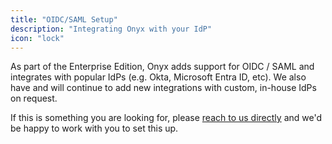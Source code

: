 ```yaml
---
title: "OIDC/SAML Setup"
description: "Integrating Onyx with your IdP"
icon: "lock"
---
```


As part of the Enterprise Edition, Onyx adds support for OIDC / SAML and integrates with popular
IdPs (e.g. Okta, Microsoft Entra ID, etc). We also have and will continue to add new integrations with custom, in-house IdPs on request.

If this is something you are looking for, please [reach to us directly](https://docs.onyx.app/contact_us) and we'd be happy to work with
you to set this up.
